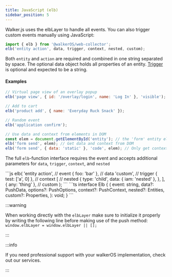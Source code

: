 ```yaml
---
title: JavaScript (elb)
sidebar_position: 5
---
```



Walker.js uses the elbLayer to handle all events. You can also trigger custom
events manually using JavaScript:

```js
import { elb } from '@walkerOS/web-collector';
elb('entity action', data, trigger, context, nested, custom);
```

Both `entity` and `action` are required and combined in one string separated by
space. The optional data object holds all properties of an entity.
[Trigger](/docs/sources/html-tagging#trigger) is optional and expected to be
a string.

#### Examples

```js
// Virtual page view of an overlay popup
elb('page view', { id: '/overlay/login', name: 'Log In' }, 'visible');

// Add to cart
elb('product add', { name: 'Everyday Ruck Snack' });

// Random event
elb('application confirm');

// Use data and context from elements in DOM
const elem = document.getElementById('entity'); // the 'form' entity element
elb('form send', elem); // Get data and context from DOM
elb('form send', { data: 'static' }, 'code', elem); // Only get context from DOM
```

The full `elb`-function interface requires the event and accepts additional
parameters for `data`, `trigger`, `context`, and `nested`

<Tabs>
  <TabItem value="js" label="JavaScript" default>
  ```js
  elb(
    'entity action', // event
    { foo: 'bar' }, // data
    'custom', // trigger
    { test: ['a', 0] }, // context
    [
      // nested
      {
        type: 'child',
        data: { iam: 'nested' },
      },
    ],
    { any: 'thing' }, // custom
  );
  ```
  </TabItem>
  <TabItem value="interface" label="Interface">
   ```ts
   interface Elb {
     (
       event: string,
       data?: PushData,
       options?: PushOptions,
       context?: PushContext,
       nested?: Entities,
       custom?: Properties,
     ): void;
   }
   ```
  </TabItem>
</Tabs>

:::warning

When working directly with the `elbLayer` make sure to initialize it properly by
writing the following line before making use of the push method:<br />
`window.elbLayer = window.elbLayer || [];`

:::

:::info

If you need professional support with your walkerOS implementation, check out
our&nbsp;<Link to="/services">services</Link>.

:::

